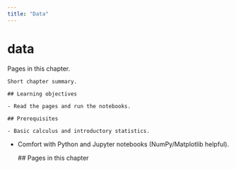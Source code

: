 ```yaml
---
title: "Data"
---
```


# data

Pages in this chapter.


    Short chapter summary.

    ## Learning objectives

    - Read the pages and run the notebooks.

    ## Prerequisites

    - Basic calculus and introductory statistics.
- Comfort with Python and Jupyter notebooks (NumPy/Matplotlib helpful).

    <!-- AUTOGEN_START -->
## Pages in this chapter


<!-- AUTOGEN_END -->

